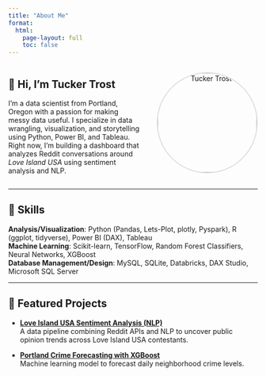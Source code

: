 ```yaml
---
title: "About Me"
format:
  html:
    page-layout: full
    toc: false
---
```


<div style="display: flex; align-items: center; justify-content: space-between; flex-wrap: wrap; gap: 2rem;">

<div style="flex: 1; min-width: 250px;">
  
# 👋 Hi, I'm Tucker Trost

I'm a data scientist from Portland, Oregon with a passion for making messy data useful. I specialize in data wrangling, visualization, and storytelling using Python, Power BI, and Tableau. Right now, I'm building a dashboard that analyzes Reddit conversations around *Love Island USA* using sentiment analysis and NLP.

</div>

<div style="flex: 0 0 200px; text-align: center;">
  <img src="pic_of_me.png" alt="Tucker Trost" style="width: 200px; border-radius: 50%; border: 2px solid #ddd;" />
</div>

</div>
---

## 🚀 Skills

**Analysis/Visualization**: Python (Pandas, Lets-Plot, plotly, Pyspark), R (ggplot, tidyverse), Power BI (DAX), Tableau  
**Machine Learning**: Scikit-learn, TensorFlow, Random Forest Classifiers, Neural Networks, XGBoost  
**Database Management/Design**: MySQL, SQLite, Databricks, DAX Studio, Microsoft SQL Server  

---

## 📂 Featured Projects

- [**Love Island USA Sentiment Analysis (NLP)**](/Users/tuckertrost/Documents/tuckertrostbyui.github.io/Blogs/love_island_nlp.qmd)  
  A data pipeline combining Reddit APIs and NLP to uncover public opinion trends across Love Island USA contestants.

- [**Portland Crime Forecasting with XGBoost**](Cleansing_Projects/pcrime.qmd)  
  Machine learning model to forecast daily neighborhood crime levels.




